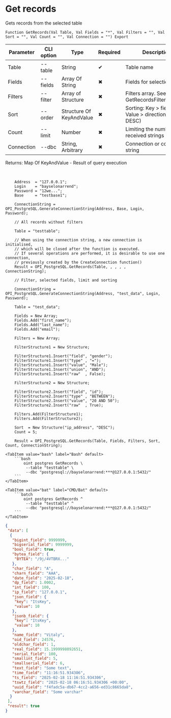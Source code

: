 ﻿---
sidebar_position: 9
---


# Get records
 Gets records from the selected table



`Function GetRecords(Val Table, Val Fields = "*", Val Filters = "", Val Sort = "", Val Count = "", Val Connection = "") Export`

  | Parameter | CLI option | Type | Required | Description |
  |-|-|-|-|-|
  | Table | --table | String | &#x2714; | Table name |
  | Fields | --fields | Array Of String | &#x2716; | Fields for selection |
  | Filters | --filter | Array of Structure | &#x2716; | Filters array. See GetRecordsFilterStrucutre |
  | Sort | --order | Structure Of KeyAndValue | &#x2716; | Sorting: Key > field name, Value > direction (ASC, DESC) |
  | Count | --limit | Number | &#x2716; | Limiting the number of received strings |
  | Connection | --dbc | String, Arbitrary | &#x2716; | Connection or connection string |

  
  Returns:  Map Of KeyAndValue - Result of query execution

<br/>




```bsl title="1C:Enterprise/OneScript code example"
    Address  = "127.0.0.1";
    Login    = "bayselonarrend";
    Password = "12we...";
    Base     = "testbase1";

    ConnectionString = OPI_PostgreSQL.GenerateConnectionString(Address, Base, Login, Password);

    // All records without filters

    Table = "testtable";

    // When using the connection string, a new connection is initialised,
    // which will be closed after the function is executed.
    // If several operations are performed, it is desirable to use one connection,
    // previously created by the CreateConnection function()
    Result = OPI_PostgreSQL.GetRecords(Table, , , , , ConnectionString);

    // Filter, selected fields, limit and sorting

    ConnectionString = OPI_PostgreSQL.GenerateConnectionString(Address, "test_data", Login, Password);

    Table = "test_data";

    Fields = New Array;
    Fields.Add("first_name");
    Fields.Add("last_name");
    Fields.Add("email");

    Filters = New Array;

    FilterStructure1 = New Structure;

    FilterStructure1.Insert("field", "gender");
    FilterStructure1.Insert("type" , "=");
    FilterStructure1.Insert("value", "Male");
    FilterStructure1.Insert("union", "AND");
    FilterStructure1.Insert("raw"  , False);

    FilterStructure2 = New Structure;

    FilterStructure2.Insert("field", "id");
    FilterStructure2.Insert("type" , "BETWEEN");
    FilterStructure2.Insert("value", "20 AND 50");
    FilterStructure2.Insert("raw"  , True);

    Filters.Add(FilterStructure1);
    Filters.Add(FilterStructure2);

    Sort  = New Structure("ip_address", "DESC");
    Count = 5;

    Result = OPI_PostgreSQL.GetRecords(Table, Fields, Filters, Sort, Count, ConnectionString);
```
 

 <Tabs>
  
    <TabItem value="bash" label="Bash" default>
        ```bash
            oint postgres GetRecords \
             --table "testtable" \
             --dbc "postgresql://bayselonarrend:***@127.0.0.1:5432/"
        ```
    </TabItem>
  
    <TabItem value="bat" label="CMD/Bat" default>
        ```batch
            oint postgres GetRecords ^
             --table "testtable" ^
             --dbc "postgresql://bayselonarrend:***@127.0.0.1:5432/"
        ```
    </TabItem>
</Tabs>


```json title="Result"
{
 "data": [
  {
   "bigint_field": 9999999,
   "bigserial_field": 9999999,
   "bool_field": true,
   "bytea_field": {
    "BYTEA": "/9j/4VTBRX..."
   },
   "char_field": "A",
   "charn_field": "AAA",
   "date_field": "2025-02-18",
   "dp_field": 1.0002,
   "int_field": 100,
   "ip_field": "127.0.0.1",
   "json_field": {
    "key": "ItsKey",
    "value": 10
   },
   "jsonb_field": {
    "key": "ItsKey",
    "value": 10
   },
   "name_field": "Vitaly",
   "oid_field": 24576,
   "oldchar_field": 1,
   "real_field": 15.1999998092651,
   "serial_field": 100,
   "smallint_field": 5,
   "smallserial_field": 6,
   "text_field": "Some text",
   "time_field": "11:16:51.934306",
   "ts_field": "2025-02-18 11:16:51.934306",
   "tswtz_field": "2025-02-18 06:16:51.934306 +00:00",
   "uuid_field": "f4fadc5a-db67-4cc2-a656-ed31c8665da8",
   "varchar_field": "Some varchar"
  }
 ],
 "result": true
}
```
